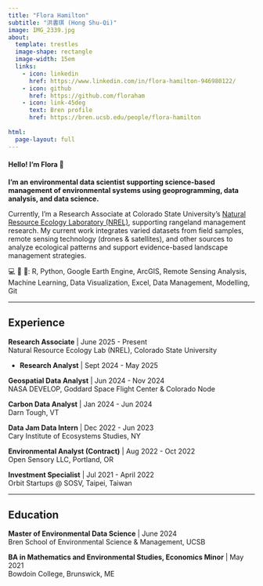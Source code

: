 ```yaml
---
title: "Flora Hamilton"
subtitle: "洪書琪 (Hong Shu-Qi)"
image: IMG_2339.jpg
about: 
  template: trestles
  image-shape: rectangle
  image-width: 15em
  links:
    - icon: linkedin
      href: https://www.linkedin.com/in/flora-hamilton-946980122/
    - icon: github
      href: https://github.com/floraham
    - icon: link-45deg
      text: Bren profile
      href: https://bren.ucsb.edu/people/flora-hamilton
      
html:
  page-layout: full
---
```


#### **Hello! I'm Flora 🌾**

**I'm an environmental data scientist supporting science-based management of environmental systems using geoprogramming, data analysis, and data science.**

Currently, I'm a Research Associate at Colorado State University's [Natural Resource Ecology Laboratory (NREL)](https://www.nrel.colostate.edu/), supporting rangeland management research. My current work integrates varied datasets from field samples, remote sensing technology (drones & satellites), and other sources to analyze ecological patterns and support evidence-based landscape management strategies.

💻 🧰 🔧: R, Python, Google Earth Engine, ArcGIS, Remote Sensing Analysis, Machine Learning, Data Visualization, Excel, Data Management, Modelling, Git

------------------------------------------------------------------------

## Experience

**Research Associate** \| June 2025 - Present\
Natural Resource Ecology Lab (NREL), Colorado State University

-   **Research Analyst** \| Sept 2024 - May 2025

**Geospatial Data Analyst** \| Jun 2024 - Nov 2024\
NASA DEVELOP, Goddard Space Flight Center & Colorado Node

**Carbon Data Analyst** \| Jan 2024 - Jun 2024\
Darn Tough, VT

**Data Jam Data Intern** \| Dec 2022 - Jun 2023\
Cary Institute of Ecosystems Studies, NY

**Environmental Analyst (Contract)** \| Aug 2022 - Oct 2022\
Open Sensory LLC, Portland, OR

**Investment Specialist** \| Jul 2021 - April 2022\
Orbit Startups \@ SOSV, Taipei, Taiwan

------------------------------------------------------------------------

## Education

**Master of Environmental Data Science** \| June 2024\
Bren School of Environmental Science & Management, UCSB

**BA in Mathematics and Environmental Studies, Economics Minor** \| May 2021\
Bowdoin College, Brunswick, ME
